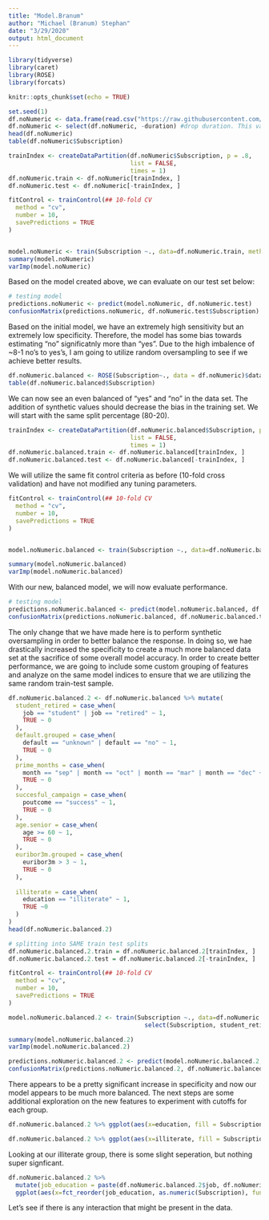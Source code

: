 ```yaml
---
title: "Model.Branum"
author: "Michael (Branum) Stephan"
date: "3/29/2020"
output: html_document
---
```


```r
library(tidyverse)
library(caret)
library(ROSE)
library(forcats)
```

```r
knitr::opts_chunk$set(echo = TRUE)
```

```r
set.seed(1)
df.noNumeric <- data.frame(read.csv("https://raw.githubusercontent.com/JaclynCoate/6372_Project_2/master/Data/bank-model input-no continuous.csv"))
df.noNumeric <- select(df.noNumeric, -duration) #drop duration. This variable cannot be determined before the call is made so it cannot be included in models. 
head(df.noNumeric)
table(df.noNumeric$Subscription)
```

```r
trainIndex <- createDataPartition(df.noNumeric$Subscription, p = .8, 
                                  list = FALSE, 
                                  times = 1)
df.noNumeric.train <- df.noNumeric[trainIndex, ]
df.noNumeric.test <- df.noNumeric[-trainIndex, ]
```

```r
fitControl <- trainControl(## 10-fold CV
  method = "cv",
  number = 10,
  savePredictions = TRUE
)


model.noNumeric <- train(Subscription ~., data=df.noNumeric.train, method="glm", family=binomial(), trControl=fitControl)
summary(model.noNumeric)
varImp(model.noNumeric)
```
Based on the model created above, we can evaluate on our test set below: 
```r
# testing model
predictions.noNumeric <- predict(model.noNumeric, df.noNumeric.test)
confusionMatrix(predictions.noNumeric, df.noNumeric.test$Subscription)
```
Based on the initial model, we have an extremely high sensitivity but an extremely low specificity. Therefore, the model has some bias towards estimating "no" significatnly more than "yes". Due to the high imbalence of ~8-1 no's to yes's, I am going to utilize random oversampling to see if we achieve better results.

```r
df.noNumeric.balanced <- ROSE(Subscription~., data = df.noNumeric)$data
table(df.noNumeric.balanced$Subscription)
```
We can now see an even balanced of "yes" and "no" in the data set. The addition of synthetic values should decrease the bias in the training set. We will start with the same split percentage (80-20). 

```r
trainIndex <- createDataPartition(df.noNumeric.balanced$Subscription, p = .8, 
                                  list = FALSE, 
                                  times = 1)
df.noNumeric.balanced.train <- df.noNumeric.balanced[trainIndex, ]
df.noNumeric.balanced.test <- df.noNumeric.balanced[-trainIndex, ]
```

We will utilize the same fit control criteria as before (10-fold cross validation) and have not modified any tuning parameters.

```r
fitControl <- trainControl(## 10-fold CV
  method = "cv",
  number = 10,
  savePredictions = TRUE
)


model.noNumeric.balanced <- train(Subscription ~., data=df.noNumeric.balanced.train, method="glm", family=binomial(), trControl=fitControl)

summary(model.noNumeric.balanced)
varImp(model.noNumeric.balanced)
```
With our new, balanced model, we will now evaluate performance.

```r
# testing model
predictions.noNumeric.balanced <- predict(model.noNumeric.balanced, df.noNumeric.balanced.test)
confusionMatrix(predictions.noNumeric.balanced, df.noNumeric.balanced.test$Subscription)
```
The only change that we have made here is to perform synthetic oversampling in order to better balance the response. In doing so, we hae drastically increased the specificity to create a much more balanced data set at the sacrifice of some overall model accuracy. In order to create better performance, we are going to include some custom grouping of features and analyze on the same model indices to ensure that we are utilizing the same random train-test sample.

```r
df.noNumeric.balanced.2 <- df.noNumeric.balanced %>% mutate(
  student_retired = case_when(
    job == "student" | job == "retired" ~ 1,
    TRUE ~ 0
  ),
  default.grouped = case_when(
    default == "unknown" | default == "no" ~ 1,
    TRUE ~ 0
  ),
  prime_months = case_when(
    month == "sep" | month == "oct" | month == "mar" | month == "dec" ~ 1,
    TRUE ~ 0
  ),
  succesful_campaign = case_when(
    poutcome == "success" ~ 1,
    TRUE ~ 0
  ),
  age.senior = case_when(
    age >= 60 ~ 1,
    TRUE ~ 0
  ),
  euribor3m.grouped = case_when(
    euribor3m > 3 ~ 1,
    TRUE ~ 0
  ),
  
  illiterate = case_when(
    education == "illiterate" ~ 1, 
    TRUE ~0
  )
)
head(df.noNumeric.balanced.2)
```
```r
# splitting into SAME train test splits
df.noNumeric.balanced.2.train = df.noNumeric.balanced.2[trainIndex, ]
df.noNumeric.balanced.2.test = df.noNumeric.balanced.2[-trainIndex, ]
```

```r
fitControl <- trainControl(## 10-fold CV
  method = "cv",
  number = 10,
  savePredictions = TRUE
)

model.noNumeric.balanced.2 <- train(Subscription ~., data=df.noNumeric.balanced.2.train %>% 
                                      select(Subscription, student_retired, default.grouped, illiterate, prime_months,                                         succesful_campaign,age.senior, euribor3m.grouped), method="glm", family=binomial(),                                       trControl=fitControl)
```

```r
summary(model.noNumeric.balanced.2)
varImp(model.noNumeric.balanced.2)
```

```r
predictions.noNumeric.balanced.2 <- predict(model.noNumeric.balanced.2, df.noNumeric.balanced.2.test)
confusionMatrix(predictions.noNumeric.balanced.2, df.noNumeric.balanced.2.test$Subscription)
```

There appears to be a pretty significant increase in specificity and now our model appears to be much more balanced. The next steps are some additional exploration on the new features to experiment with cutoffs for each group.

```r
df.noNumeric.balanced.2 %>% ggplot(aes(x=education, fill = Subscription)) + geom_bar(position = "fill", alpha = 0.9) + coord_flip()

df.noNumeric.balanced.2 %>% ggplot(aes(x=illiterate, fill = Subscription)) + geom_bar(position = "fill", alpha = 0.9) + coord_flip()
```
Looking at our illiterate group, there is some slight seperation, but nothing super signficant.
```r
df.noNumeric.balanced.2 %>% 
  mutate(job_education = paste(df.noNumeric.balanced.2$job, df.noNumeric.balanced.2$education, sep="_")) %>% 
  ggplot(aes(x=fct_reorder(job_education, as.numeric(Subscription), fun = mean))) + geom_bar(position = "fill", alpha = 0.9) + coord_flip() + ggtitle("Profession and Education vs. Subscription")
```
Let's see if there is any interaction that might be present in the data.







